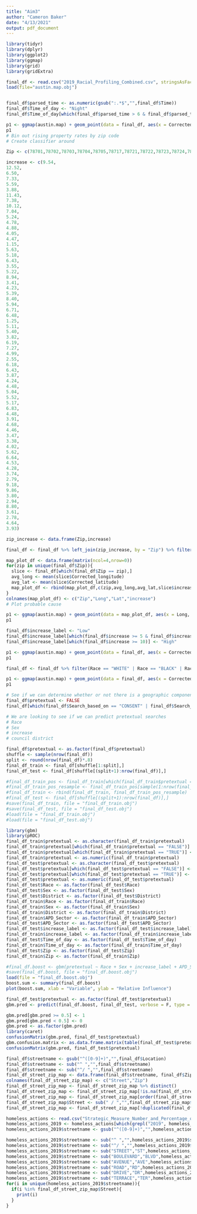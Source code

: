 ```yaml
---
title: "Aim3"
author: "Cameron Baker"
date: "4/13/2021"
output: pdf_document
---
```


```r
library(tidyr)
library(dplyr)
library(ggplot2)
library(ggmap)
library(grid)
library(gridExtra)

final_df <- read.csv("2019_Racial_Profiling_Combined.csv", stringsAsFactors = F)
load(file="austin.map.obj")


final_df$parsed_time <- as.numeric(gsub(":.*$","",final_df$Time))
final_df$Time_of_day <- "Night"
final_df$Time_of_day[which(final_df$parsed_time > 6 & final_df$parsed_time < 21)] <- "Day"

p1 <- ggmap(austin.map) + geom_point(data = final_df, aes(x = Corrected_longitude, y = Corrected_latitude, color = type))
p1
# Bin out rising property rates by zip code
# Create classifier around 

Zip <- c(78701,78702,78703,78704,78705,78717,78721,78722,78723,78724,78725,78726,78727,78728,78729,78730:78739,78741,78744:78754,78756:78759,78602,78610,78613,78617,78619,78620,78621,78626,78628,78633,78634,78640,78641,78642,78644,78645,78652,78653,78654,78657,78660,78664,78665,78666,78659,78676,78681)

increase <- c(9.54,
12.52,
6.50,
7.33,
5.59,
3.88,
11.43,
7.38,
10.12,
7.04,
5.24,
4.78,
4.88,
4.05,
4.47,
1.15,
5.63,
5.18,
6.43,
3.55,
5.22,
8.94,
3.41,
4.23,
5.39,
8.40,
5.94,
6.71,
6.48,
1.25,
5.11,
5.40,
3.82,
6.19,
7.27,
4.99,
2.55,
6.18,
6.43,
3.87,
4.24,
4.48,
5.04,
5.52,
5.17,
6.83,
4.48,
3.91,
4.68,
4.46,
3.47,
3.38,
4.02,
5.62,
6.64,
4.53,
4.28,
3.74,
2.79,
9.18,
9.86,
3.80,
2.94,
8.80,
3.61,
2.78,
4.64,
3.93)

zip_increase <- data.frame(Zip,increase)

final_df <- final_df %>% left_join(zip_increase, by = "Zip") %>% filter(!is.na(increase))

map_plot_df <- data.frame(matrix(ncol=4,nrow=0))
for(zip in unique(final_df$Zip)){
  slice <- final_df[which(final_df$Zip == zip),]
  avg_long <- mean(slice$Corrected_longitude)
  avg_lat <- mean(slice$Corrected_latitude)
  map_plot_df <- rbind(map_plot_df,c(zip,avg_long,avg_lat,slice$increase[1]))
}
colnames(map_plot_df) <- c("Zip","Long","Lat","increase")
# Plot probable cause

p1 <- ggmap(austin.map) + geom_point(data = map_plot_df, aes(x = Long, y = Lat, color = increase))
p1

final_df$increase_label <- "Low"
final_df$increase_label[which(final_df$increase >= 5 & final_df$increase <= 10)] <- "Medium"
final_df$increase_label[which(final_df$increase >= 10)] <- "High"

p1 <- ggmap(austin.map) + geom_point(data = final_df, aes(x = Corrected_longitude, y = Corrected_latitude, color = increase_label))
p1
```

```r

final_df <- final_df %>% filter(Race == "WHITE" | Race == "BLACK" | Race == "HISPANIC OR LATINO") %>% filter(Search_based_on != "")

p1 <- ggmap(austin.map) + geom_point(data = final_df, aes(x = Corrected_longitude, y = Corrected_latitude, color = increase_label))
p1

# See if we can determine whether or not there is a geographic component to probable cause
final_df$pretextual <- FALSE
final_df[which(final_df$Search_based_on == "CONSENT" | final_df$Search_based_on == "FRISK FOR SAFETY" | final_df$Search_based_on == "PROBABLE CAUSE"), "pretextual"] <- TRUE

# We are looking to see if we can predict pretextual searches
# Race
# Sex
# increase
# council district

final_df$pretextual <- as.factor(final_df$pretextual)
shuffle <- sample(nrow(final_df))
split <- round(nrow(final_df)*.8)
final_df_train <- final_df[shuffle[1:split],]
final_df_test <- final_df[shuffle[(split+1):nrow(final_df)],]

#final_df_train_pos <- final_df_train[which(final_df_train$pretextual == "TRUE"),]
#final_df_train_pos_resample <- final_df_train_pos[sample(1:nrow(final_df_train_pos), 10000, replace = T),]
#final_df_train <- rbind(final_df_train, final_df_train_pos_resample)
#final_df_test <- final_df[shuffle[(split+1):nrow(final_df)],]
#save(final_df_train, file = "final_df_train.obj")
#save(final_df_test, file = "final_df_test.obj")
#load(file = "final_df_train.obj")
#load(file = "final_df_test.obj")

library(gbm)
library(pROC)
final_df_train$pretextual <- as.character(final_df_train$pretextual)
final_df_train$pretextual[which(final_df_train$pretextual == "FALSE")] <- 0
final_df_train$pretextual[which(final_df_train$pretextual == "TRUE")] <- 1
final_df_train$pretextual <- as.numeric(final_df_train$pretextual)
final_df_test$pretextual <- as.character(final_df_test$pretextual)
final_df_test$pretextual[which(final_df_test$pretextual == "FALSE")] <- 0
final_df_test$pretextual[which(final_df_test$pretextual == "TRUE")] <- 1
final_df_test$pretextual <- as.numeric(final_df_test$pretextual)
final_df_test$Race <- as.factor(final_df_test$Race)
final_df_test$Sex <- as.factor(final_df_test$Sex)
final_df_test$District <- as.factor(final_df_test$District)
final_df_train$Race <- as.factor(final_df_train$Race)
final_df_train$Sex <- as.factor(final_df_train$Sex)
final_df_train$District <- as.factor(final_df_train$District)
final_df_train$APD_Sector <- as.factor(final_df_train$APD_Sector)
final_df_test$APD_Sector <- as.factor(final_df_test$APD_Sector)
final_df_test$increase_label <- as.factor(final_df_test$increase_label)
final_df_train$increase_label <- as.factor(final_df_train$increase_label)
final_df_test$Time_of_day <- as.factor(final_df_test$Time_of_day)
final_df_train$Time_of_day <- as.factor(final_df_train$Time_of_day)
final_df_test$Zip <- as.factor(final_df_test$Zip)
final_df_train$Zip <- as.factor(final_df_train$Zip)

#final_df.boost <- gbm(pretextual ~ Race + Sex + increase_label + APD_Sector + Zip + Time_of_day, data = final_df_train, distribution = "bernoulli", n.trees=10000, interaction.depth=4, shrinkage = 0.01, verbose = F, cv.folds = 3)
#save(final_df.boost, file = "final_df.boost.obj")
load(file = "final_df.boost.obj")
boost.sum <- summary(final_df.boost)
plot(boost.sum, xlab = "Variable", ylab = "Relative Influence")

final_df_test$pretextual <- as.factor(final_df_test$pretextual)
gbm.pred <- predict(final_df.boost, final_df_test, verbose = F, type = "response")

gbm.pred[gbm.pred >= 0.5] <- 1
gbm.pred[gbm.pred < 0.5] <- 0
gbm.pred <- as.factor(gbm.pred)
library(caret)
confusionMatrix(gbm.pred, final_df_test$pretextual)
gbm.confusion.matrix <- as.data.frame.matrix(table(final_df_test$pretextual, gbm.pred))
confusionMatrix(gbm.pred, final_df_test$pretextual)

```

```r
final_df$streetname <- gsub("^([0-9]+)","",final_df$Location)
final_df$streetname <- sub("^ ","",final_df$streetname)
final_df$streetname <- sub("^/ ","",final_df$streetname)
final_df_street_zip_map <- data.frame(final_df$streetname, final_df$Zip)
colnames(final_df_street_zip_map) <- c("Street","Zip")
final_df_street_zip_map <- final_df_street_zip_map %>% distinct()
final_df_street_zip_map <- final_df_street_zip_map[!is.na(final_df_street_zip_map$Zip),]
final_df_street_zip_map <- final_df_street_zip_map[order(final_df_street_zip_map$Street),]
final_df_street_zip_map$Street <- sub(" / ","",final_df_street_zip_map$Street)
final_df_street_zip_map <- final_df_street_zip_map[!duplicated(final_df_street_zip_map$Street),]

homeless_actions <- read.csv("Strategic_Measure_Number_and_Percentage_of_instances_where_people_access_court_services_other_than_in_person_and_outside_normal_business_hours__e.g._phone__mobile_application__online__expanded_hours____Downtown_Aus.csv", stringsAsFactors = F)
homeless_actions_2019 <- homeless_actions[which(grepl("2019", homeless_actions$Offense.Date)),]
homeless_actions_2019$streetname <- gsub("^([0-9]+)","",homeless_actions_2019$Offense.Street.Name)

homeless_actions_2019$streetname <- sub("^ ","",homeless_actions_2019$streetname)
homeless_actions_2019$streetname <- sub("^/ ","",homeless_actions_2019$streetname)
homeless_actions_2019$streetname <- sub("STREET","ST",homeless_actions_2019$streetname)
homeless_actions_2019$streetname <- sub("BOULEVARD","BLVD",homeless_actions_2019$streetname)
homeless_actions_2019$streetname <- sub("AVENUE","AVE",homeless_actions_2019$streetname)
homeless_actions_2019$streetname <- sub("ROAD","RD",homeless_actions_2019$streetname)
homeless_actions_2019$streetname <- sub("DRIVE","DR",homeless_actions_2019$streetname)
homeless_actions_2019$streetname <- sub("TERRACE","TER",homeless_actions_2019$streetname)
for(i in unique(homeless_actions_2019$streetname)){
  if(i %in% final_df_street_zip_map$Street){
    print(i)
  }
}
```

